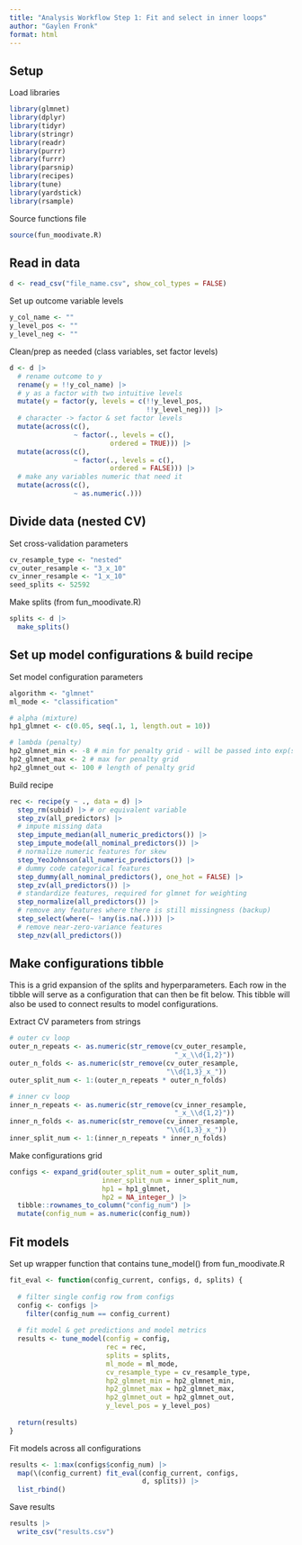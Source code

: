 ```yaml
---
title: "Analysis Workflow Step 1: Fit and select in inner loops"
author: "Gaylen Fronk"
format: html
---
```


## Setup

Load libraries
```r
library(glmnet)
library(dplyr)
library(tidyr)
library(stringr)
library(readr)
library(purrr)
library(furrr)
library(parsnip)
library(recipes)
library(tune)
library(yardstick)
library(rsample)
```

Source functions file
```r
source(fun_moodivate.R)
```

## Read in data

```r
d <- read_csv("file_name.csv", show_col_types = FALSE)
```

Set up outcome variable levels
```r
y_col_name <- ""
y_level_pos <- ""
y_level_neg <- ""
```

Clean/prep as needed (class variables, set factor levels)
```r
d <- d |> 
  # rename outcome to y
  rename(y = !!y_col_name) |> 
  # y as a factor with two intuitive levels
  mutate(y = factor(y, levels = c(!!y_level_pos,
                                  !!y_level_neg))) |> 
  # character -> factor & set factor levels
  mutate(across(c(),
                ~ factor(., levels = c(),
                         ordered = TRUE))) |> 
  mutate(across(c(),
                ~ factor(., levels = c(),
                         ordered = FALSE))) |> 
  # make any variables numeric that need it
  mutate(across(c(),
                ~ as.numeric(.)))


```

## Divide data (nested CV)

Set cross-validation parameters
```r
cv_resample_type <- "nested"
cv_outer_resample <- "3_x_10"
cv_inner_resample <- "1_x_10"
seed_splits <- 52592
```

Make splits (from fun_moodivate.R)
```r
splits <- d |> 
  make_splits()
```

## Set up model configurations & build recipe

Set model configuration parameters
```r
algorithm <- "glmnet"
ml_mode <- "classification"

# alpha (mixture)
hp1_glmnet <- c(0.05, seq(.1, 1, length.out = 10)) 

# lambda (penalty)
hp2_glmnet_min <- -8 # min for penalty grid - will be passed into exp(seq(min, max, length.out = out))
hp2_glmnet_max <- 2 # max for penalty grid
hp2_glmnet_out <- 100 # length of penalty grid
```

Build recipe
```r
rec <- recipe(y ~ ., data = d) |> 
  step_rm(subid) |> # or equivalent variable
  step_zv(all_predictors) |> 
  # impute missing data
  step_impute_median(all_numeric_predictors()) |> 
  step_impute_mode(all_nominal_predictors()) |> 
  # normalize numeric features for skew
  step_YeoJohnson(all_numeric_predictors()) |> 
  # dummy code categorical features
  step_dummy(all_nominal_predictors(), one_hot = FALSE) |> 
  step_zv(all_predictors()) |> 
  # standardize features, required for glmnet for weighting
  step_normalize(all_predictors()) |> 
  # remove any features where there is still missingness (backup)
  step_select(where(~ !any(is.na(.)))) |> 
  # remove near-zero-variance features
  step_nzv(all_predictors())
```

## Make configurations tibble

This is a grid expansion of the splits and hyperparameters. Each row in the tibble will serve as a configuration that can then be fit below. This tibble will also be used to connect results to model configurations.

Extract CV parameters from strings
```r
# outer cv loop
outer_n_repeats <- as.numeric(str_remove(cv_outer_resample,
                                         "_x_\\d{1,2}"))
outer_n_folds <- as.numeric(str_remove(cv_outer_resample,
                                       "\\d{1,3}_x_"))
outer_split_num <- 1:(outer_n_repeats * outer_n_folds)

# inner cv loop
inner_n_repeats <- as.numeric(str_remove(cv_inner_resample,
                                         "_x_\\d{1,2}"))
inner_n_folds <- as.numeric(str_remove(cv_inner_resample,
                                       "\\d{1,3}_x_"))
inner_split_num <- 1:(inner_n_repeats * inner_n_folds)

```

Make configurations grid
```r
configs <- expand_grid(outer_split_num = outer_split_num,
                       inner_split_num = inner_split_num,
                       hp1 = hp1_glmnet,
                       hp2 = NA_integer_) |> 
  tibble::rownames_to_column("config_num") |> 
  mutate(config_num = as.numeric(config_num))
```

## Fit models

Set up wrapper function that contains tune_model() from fun_moodivate.R
```r
fit_eval <- function(config_current, configs, d, splits) {
  
  # filter single config row from configs
  config <- configs |> 
    filter(config_num == config_current)
  
  # fit model & get predictions and model metrics
  results <- tune_model(config = config,
                        rec = rec, 
                        splits = splits, 
                        ml_mode = ml_mode, 
                        cv_resample_type = cv_resample_type,
                        hp2_glmnet_min = hp2_glmnet_min, 
                        hp2_glmnet_max = hp2_glmnet_max, 
                        hp2_glmnet_out = hp2_glmnet_out,
                        y_level_pos = y_level_pos)
  
  return(results)
}

```

Fit models across all configurations
```r
results <- 1:max(configs$config_num) |> 
  map(\(config_current) fit_eval(config_current, configs, 
                                 d, splits)) |> 
  list_rbind()
```

Save results
```r
results |> 
  write_csv("results.csv")
```


